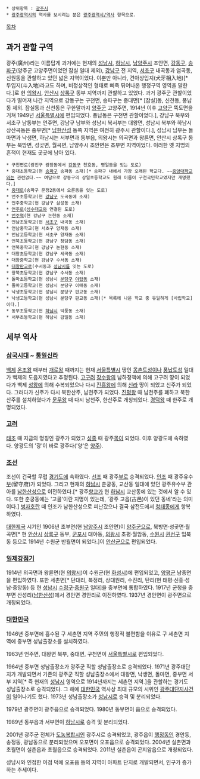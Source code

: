  * 상위항목 : [[광주시]]
 * [[광주광역시]]의 역사를 보시려는 분은 [[광주광역시/역사]] 항목으로.

[[목차]]
== 과거 관할 구역 ==
광주(廣州)라는 이름답게 과거에는 현재의 [[성남시]], [[하남시]], [[남양주시]] 조안면, [[강동구]], [[송파구]](양주군 고양주면이었던 잠실 일대 제외), [[강남구]] 전 지역, [[서초구]] 내곡동과 염곡동, 신원동을 관할하고 있던 넓은 지역이었다. 이뿐만 아니라, 견아상입지(犬牙相入地)[* 두입지(斗入地)라고도 하며, 비정상적인 형태로 삐죽 튀어나온 행정구역 영역을 말한다.]로 현 [[의왕시]], [[안산시]] [[상록구]] 동부 지역까지 관할하고 있었다. 과거 광주군 관할이었다가 떨어져 나간 지역으로 강동구는 구천면, 송파구는 중대면[* [잠실]동, 신천동, 풍납동 제외. 잠실동과 신천동은 구한말까지 [[양주시|양주군]] 고양주면, 1914년 이후 [[고양시|고양군]] 뚝도면을 거쳐 1949년 [[서울특별시]]에 편입되었다. 풍납동은 구천면 관할이었다.], 강남구 북부와 서초구 남동부는 언주면, 강남구 남부와 성남시 북서부는 대왕면, 성남시 북부와 하남시 상산곡동은 중부면[* [[남한산성]] 동쪽 지역은 여전히 광주시 관할이다.], 성남시 남부는 돌마면과 낙생면, 하남시는 서부면과 동부읍, 의왕시는 의곡면과 왕륜면, 안산시 상록구 동부는 북방면, 성곶면, 월곡면, 남양주시 조안면은 초부면 지역이었다. 이러한 옛 지명의 흔적이 현재도 곳곳에 남아 있다.

 * 구천면로(광진구 광장동에서 [[강동구]] 천호동, 명일동을 잇는 도로)
 * 중대초등학교(현 [[송파구]] 송파동 소재)[* 송파구 내에서 가장 오래된 학교다. ~~[[중앙대학교]]와는 관련없다.~~ 여담으로 강동구의 상일초등학교도 원래 이름이 구천국민학교였지만 개명했다.]
 * [[중대로]](송파구 문정2동에서 오륜동을 잇는 도로)
 * 언주초등학교(현 [[강남구]] 도곡동에 소재)
 * 언주중학교(현 강남구 삼성동 소재)
 * [[언주로]]([[성수대교]]와 연결된 도로)
 * [[언주역]](현 강남구 논현동 소재)
 * 언남초등학교(현 [[서초구]] 내곡동 소재)
 * 언남중학교(현 서초구 양재동 소재)
 * 언남고등학교(현 서초구 양재동 소재)
 * 언북초등학교(현 강남구 청담동 소재)
 * 언북중학교(현 강남구 논현동 소재)
 * 대왕초등학교(현 강남구 세곡동 소재)
 * 대왕중학교(현 강남구 수서동 소재)
 * [[대왕판교로]](수서동과 [[성남시]]를 잇는 도로)
 * 왕북초등학교(현 강남구 수서동 소재)
 * 돌마초등학교(현 성남시 [[분당구]] [[야탑]]동 소재)
 * 돌마고등학교(현 성남시 분당구 이매동 소재)
 * 낙생초등학교(현 성남시 분당구 판교동 소재)
 * 낙생고등학교(현 성남시 분당구 판교동 소재)[* 목록에 나온 학교 중 유일하게 [사립학교]이다.]
 * 동부초등학교(현 [[하남시]] 덕풍동 소재)
 * 서부초등학교(현 하남시 감일동 소재)

== 세부 역사 ==
=== [[삼국시대]] ~ [[통일신라]] ===
[[백제]] [[온조왕]] 때부터 [[개로왕]] 때까지는 현재 [[서울특별시]] 땅인 [[몽촌토성]]이나 [[풍납토성]] 일대가 백제의 도읍지였다고 추정된다. [[고구려]] [[장수왕]]의 남하정책에 의해 고구려 땅이 되었다가 백제 [[성왕]]에 의해 수복되었으나 다시 [[진흥왕]]에 의해 [[신라]] 땅이 되었고 신주가 되었다. 그러다가 신주가 다시 북한산주, 남천주가 되었다. [[진평왕]] 때 남천주를 폐하고 북한산주를 설치하였다가 [[문무왕]] 때 다시 남천주, 한산주로 개칭되었다. [[경덕왕]] 때 한주로 개명되었다.

=== [[고려]] ===
[[왕건|태조]] 때 지금의 명칭인 광주가 되었고 [[성종]] 때 광주[[목]]이 되었다. 이후 양광도에 속하였다. 양광도의 '광'이 바로 광주다('양'은 [[양주시|양주]]).

=== [[조선]] ===
조선이 건국할 무렵 [[경기도]]에 속하였다. [[선조]] 때 광주[[부]]로 승격되었다. [[인조]] 때 광주유수[[부]](留守府)가 되었다. 그리고 현재의 [[하남시]] 춘궁동, 교산동 일대에 있던 광주유수부 관아를 [[남한산성]]으로 이전하였다.[* 광주[[향교]]가 현 [[하남시]] 교산동에 있는 것에서 알 수 있다. 또한 춘궁동에는 '고골'이란 지명이 있는데, '광주 고읍(古邑)이 있던 동네'라는 의미이다.] [[병자호란]] 때 인조가 남한산성으로 피난갔으나 결국 삼전도에서 [[청태종]]에게 항복하였다.

[[대한제국]] 시기인 1906년 초부면(현 [[남양주시]] 조안면)이 [[양주시|양주]]군으로, 북방면·성곶면·월곡면[* 현 [[안산시]] [[상록구]] 동부, [[군포시]] 대야동, [[의왕시]] 초평·월암동, [[수원시]] [[권선구]] 입북동 등으로 1914년 수원군 반월면이 되었다.]이 [[안산시|안산]]군으로 편입되었다.

=== [[일제강점기]] ===
1914년 의곡면과 왕륜면(현 [[의왕시]])이 수원군(현 [[화성시]])에 편입되었고, [[양평군]] 남종면을 편입하였다. 또한 세촌면[* 단대리, 복정리, 상대원리, 수진리, 탄리(현 태평·신흥·성남·중앙동) 등 현 [[성남시]] [[수정구]]·[[중원구]] 일대]을 중부면에 통합하였다. 1917년 군청을 중부면 산성리([[남한산성]])에서 경안면 경안리로 이전하였다. 1937년 경안면이 광주면으로 개칭되었다.

=== [[대한민국]] ===
1946년 중부면에 흡수된 구 세촌면 지역 주민의 행정적 불편함을 이유로 구 세촌면 지역에 중부면 성남출장소를 설치하였다.

1963년 언주면, 대왕면 북부, 중대면, 구천면이 [[서울특별시]]로 편입되었다.

1964년 중부면 성남출장소가 광주군 직할 성남출장소로 승격되었다. 1971년 광주대단지가 개발되면서 기존의 광주군 직할 성남출장소에서 대왕면, 낙생면, 돌마면, 중부면 서부 지역[* 즉 현재의 [[성남시]] 영역으로 1914년까지는 세촌면 지역.]을 관할하는 경기도 성남출장소로 승격되었다. 그 해에 [[대한민국]] 역사상 최대 규모의 시위인 [[광주대단지사건]]이 일어나기도 했다. 1973년 성남출장소가 [[성남시]]로 승격 및 분리되었다.

1979년 광주면이 광주읍으로 승격되었다. 1980년 동부면이 읍으로 승격되었다.

1989년 동부읍과 서부면이 [[하남시]]로 승격 및 분리되었다.

2001년 광주군 전체가 [[도농복합시]]인 광주시로 승격되었고, 광주읍이 [[행정동]]인 경안동, 송정동, 광남동으로 분리되었으며 오포면이 오포읍으로 승격되었다. 2004년 실촌면과 초월면이 실촌읍과 초월읍으로 승격되었다. 2011년 실촌읍이 곤지암읍으로 개칭되었다.

성남시와 인접한 이점 덕에 오포읍 등의 지역이 아파트 단지로 개발되면서, 인구가 증가하는 추세이다.
